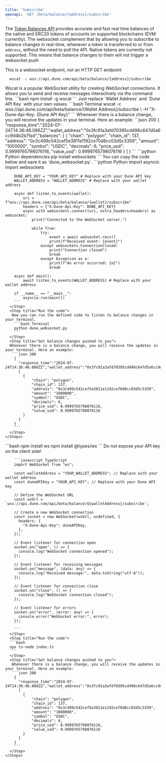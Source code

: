 ```yaml
---
title: 'Subscribe'
openapi: 'GET /beta/balance/{address}/subscribe'
---
```

The [Token Balances API](../balances) provides accurate and fast real time balances of the native and ERC20 tokens of accounts on supported blockchains (EVM currently).
The websocket complement that by allowing you to subscribe to balance changes in real-time, whenever a token is transferred to or from `address`, without the need to poll the API.
<Info>Native tokens are currently not supported. This means that balance changes to them will not trigger a websocket push</Info>

<Warning>This is a websocket endpoint, not an HTTP GET endpoint</Warning>

<RequestExample>

```bash Request
  wscat -c wss://api.dune.com/api/beta/balance/{address}/subscribe
```
</RequestExample>


<Tabs>
  <Tab title="Terminal">
    <Steps>
      <Step title="Install the dependencies">
        Wscat is a popular WebSocket utility for creating WebSocket connections. It allows you to send and receive messages interactively via the command line.
        ```bash 
        npm install -g wscat
        ```
      </Step>
      <Step title="Call the webhook">
        Just replace `Wallet Address` and `Dune API Key` with your own values.
        ```bash Terminal
          wscat -c wss://api.dune.com/api/beta/balance/{Wallet Address}/subscribe \
            -H "X-Dune-Api-Key: {Dune API Key}"
        ```
      </Step>
      <Step title="Get balance changes in your terminal">
        Whenever there is a balance change, you will receive the updates in your terminal. Here an example:
        ```json 200
        { 
          "response_time":"2024-07-24T14:36:46.086ZZ","wallet_address":"0x3fc91a3afd70395cd496c647d5a6cc9d4b2b7fad","balances":
          [
            {
                "chain": "polygon",
                "chain_id": 137,
                "address": "0x3c499c542cef5e3811e1192ce70d8cc03d5c3359",
                "amount": "1000000",
                "symbol": "USDC",
                "decimals": 6,
                "price_usd": 0.9999765798076116,
                "value_usd": 0.9999765798076116
            }
          ]
        }
        ```
      </Step>
    </Steps>
  </Tab>

  <Tab title="Python">
    <Steps>
      <Step title="Install the dependencies">
      ```python Python dependencies
      pip install websockets
      ```
      </Step>
      <Step title="Define the python code">
      You can copy the code below and save it as `dune_websocket.py`.
      ```python Python
        import asyncio
        import websockets

        DUNE_API_KEY = "YOUR_API_KEY" # Replace with your Dune API key
        WALLET_ADDRESS = "WALLET_ADDRESS" # Replace with your wallet address

        async def listen_to_events(wallet):
            uri = f"wss://api.dune.com/api/beta/balance/{wallet}/subscribe"  
            headers = {"X-Dune-Api-Key": DUNE_API_KEY}  
            async with websockets.connect(uri, extra_headers=headers) as websocket:
                print("Connected to the WebSocket server.")
                
                while True:
                    try:
                        event = await websocket.recv()
                        print(f"Received event: {event}")
                    except websockets.ConnectionClosed:
                        print("Connection closed")
                        break
                    except Exception as e:
                        print(f"An error occurred: {e}")
                        break

        async def main():
            await listen_to_events(WALLET_ADDRESS) # Replace with your wallet address

        if __name__ == "__main__":
            asyncio.run(main())
        ```
      </Step>
      <Step title="Run the code">
       Now you can run the defined code to listen to balance changes in your terminal.
        ```bash Terminal
        python dune_websocket.py
        ```
      </Step>
      <Step title="Get balance changes pushed to you">
      Whenever there is a balance change, you will receive the updates in your terminal. Here an example:
       ```json 200
        { 
          "response_time":"2024-07-24T14:36:46.086ZZ","wallet_address":"0x3fc91a3afd70395cd496c647d5a6cc9d4b2b7fad","balances":
          [
            {
                "chain": "polygon",
                "chain_id": 137,
                "address": "0x3c499c542cef5e3811e1192ce70d8cc03d5c3359",
                "amount": "1000000",
                "symbol": "USDC",
                "decimals": 6,
                "price_usd": 0.9999765798076116,
                "value_usd": 0.9999765798076116
            }
          ]
        }
        ```
      </Step>
    </Steps>
  </Tab>

  <Tab title="Javascript">
    <Steps>
      <Step title="Install the dependencies">
      ```bash
      npm install ws
      npm install @types/ws
      ```
      </Step>
      <Step title="Define your typescript code">
        <Warning>Do not expose your API key on the client side!</Warning>

        ```javascript TypeScript
        import WebSocket from "ws";

        const walletAddress = "YOUR_WALLET_ADDRESS"; // Replace with your wallet address
        const duneAPIKey = "YOUR_API_KEY"; // Replace with your Dune API key

        // Define the WebSocket URL
        const wsUrl = `wss://api.dune.com/api/beta/balance/${walletAddress}/subscribe`;

        // Create a new WebSocket connection
        const socket = new WebSocket(wsUrl, undefined, {
          headers: {
            "X-Dune-Api-Key": duneAPIKey,
          },
        });

        // Event listener for connection open
        socket.on("open", () => {
          console.log("WebSocket connection opened");
        });

        // Event listener for receiving messages
        socket.on("message", (data: any) => {
          console.log("Received message:", data.toString("utf-8"));
        });

        // Event listener for connection close
        socket.on("close", () => {
          console.log("WebSocket connection closed");
        });

        // Event listener for errors
        socket.on("error", (error: any) => {
          console.error("WebSocket error:", error);
        });

        ```
      </Step>
      <Step title="Run the code">
      ```bash
      npx ts-node index.ts
      ```
      </Step>
      <Step title="Get balance changes pushed to you">
       Whenever there is a balance change, you will receive the updates in your terminal. Here an example:
       ```json 200
        { 
          "response_time":"2024-07-24T14:36:46.086ZZ","wallet_address":"0x3fc91a3afd70395cd496c647d5a6cc9d4b2b7fad","balances":
          [
            {
                "chain": "polygon",
                "chain_id": 137,
                "address": "0x3c499c542cef5e3811e1192ce70d8cc03d5c3359",
                "amount": "1000000",
                "symbol": "USDC",
                "decimals": 6,
                "price_usd": 0.9999765798076116,
                "value_usd": 0.9999765798076116
            }
          ]
        }
        ```
      </Step>
    </Steps>
  </Tab>
</Tabs>

